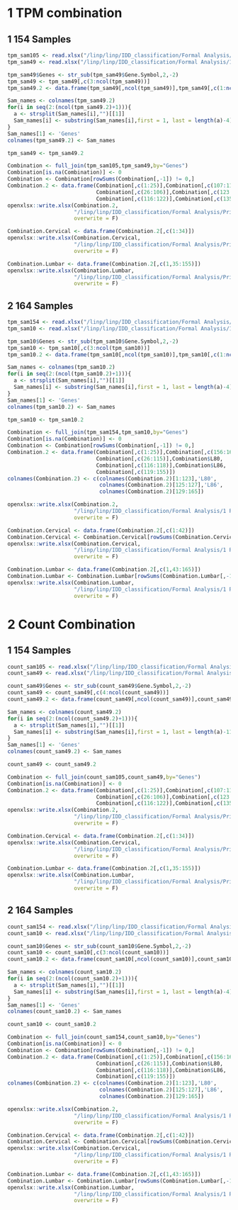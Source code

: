 # 1 TPM combination
## 1 154 Samples
```r
tpm_sam105 <- read.xlsx("/linp/linp/IDD_classification/Formal Analysis/1 Primary matrix/105samples.xlsx")
tpm_sam49 <- read.xlsx("/linp/linp/IDD_classification/Formal Analysis/1 Primary matrix/49samples.xlsx")

tpm_sam49$Genes <- str_sub(tpm_sam49$Gene.Symbol,2,-2)
tpm_sam49 <- tpm_sam49[,c(3:ncol(tpm_sam49))]
tpm_sam49.2 <- data.frame(tpm_sam49[,ncol(tpm_sam49)],tpm_sam49[,c(1:ncol(tpm_sam49)-1)])

Sam_names <- colnames(tpm_sam49.2)
for(i in seq(2:(ncol(tpm_sam49.2)+1))){
  a <- strsplit(Sam_names[i],"")[[1]]
  Sam_names[i] <- substring(Sam_names[i],first = 1, last = length(a)-4)
}
Sam_names[1] <- 'Genes'
colnames(tpm_sam49.2) <- Sam_names

tpm_sam49 <- tpm_sam49.2
```

```r
Combination <- full_join(tpm_sam105,tpm_sam49,by="Genes")
Combination[is.na(Combination)] <- 0
Combination <- Combination[rowSums(Combination[,-1]) != 0,]
Combination.2 <- data.frame(Combination[,c(1:25)],Combination[,c(107:115)],
                            Combination[,c(26:106)],Combination[,c(123:134)],
                            Combination[,c(116:122)],Combination[,c(135:155)])
openxlsx::write.xlsx(Combination.2,
                     "/linp/linp/IDD_classification/Formal Analysis/Primary matrix/TPM_154_Samples.xlsx",
                     overwrite = F)

Combination.Cervical <- data.frame(Combination.2[,c(1:34)])
openxlsx::write.xlsx(Combination.Cervical,
                     "/linp/linp/IDD_classification/Formal Analysis/Primary matrix/TPM_33_Cervical.xlsx",
                     overwrite = F)

Combination.Lumbar <- data.frame(Combination.2[,c(1,35:155)])
openxlsx::write.xlsx(Combination.Lumbar,
                     "/linp/linp/IDD_classification/Formal Analysis/Primary matrix/TPM_121_Lumbar.xlsx",
                     overwrite = F)
```

## 2 164 Samples
```r
tpm_sam154 <- read.xlsx("/linp/linp/IDD_classification/Formal Analysis/1 Primary matrix/TPM_154_Samples.xlsx")
tpm_sam10 <- read.xlsx("/linp/linp/IDD_classification/Formal Analysis/1 Primary matrix/TPM_10_Samples.xlsx")

tpm_sam10$Genes <- str_sub(tpm_sam10$Gene.Symbol,2,-2)
tpm_sam10 <- tpm_sam10[,c(3:ncol(tpm_sam10))]
tpm_sam10.2 <- data.frame(tpm_sam10[,ncol(tpm_sam10)],tpm_sam10[,c(1:ncol(tpm_sam10)-1)])

Sam_names <- colnames(tpm_sam10.2)
for(i in seq(2:(ncol(tpm_sam10.2)+1))){
  a <- strsplit(Sam_names[i],"")[[1]]
  Sam_names[i] <- substring(Sam_names[i],first = 1, last = length(a)-4)
}
Sam_names[1] <- 'Genes'
colnames(tpm_sam10.2) <- Sam_names

tpm_sam10 <- tpm_sam10.2
```

```r
Combination <- full_join(tpm_sam154,tpm_sam10,by="Genes")
Combination[is.na(Combination)] <- 0
Combination <- Combination[rowSums(Combination[,-1]) != 0,]
Combination.2 <- data.frame(Combination[,c(1:25)],Combination[,c(156:163)],
                            Combination[,c(26:115)],Combination$L80,
                            Combination[,c(116:118)],Combination$L86,
                            Combination[,c(119:155)])
colnames(Combination.2) <- c(colnames(Combination.2)[1:123],'L80',
                             colnames(Combination.2)[125:127],'L86',
                             colnames(Combination.2)[129:165])

openxlsx::write.xlsx(Combination.2,
                     "/linp/linp/IDD_classification/Formal Analysis/1 Primary matrix/TPM_164_Samples.xlsx",
                     overwrite = F)

Combination.Cervical <- data.frame(Combination.2[,c(1:42)])
Combination.Cervical <- Combination.Cervical[rowSums(Combination.Cervical[,-1]) != 0,]
openxlsx::write.xlsx(Combination.Cervical,
                     "/linp/linp/IDD_classification/Formal Analysis/1 Primary matrix/TPM_41_Cervical.xlsx",
                     overwrite = F)

Combination.Lumbar <- data.frame(Combination.2[,c(1,43:165)])
Combination.Lumbar <- Combination.Lumbar[rowSums(Combination.Lumbar[,-1]) != 0,]
openxlsx::write.xlsx(Combination.Lumbar,
                     "/linp/linp/IDD_classification/Formal Analysis/1 Primary matrix/TPM_123_Lumbar.xlsx",
                     overwrite = F)
```

# 2 Count Combination
## 1 154 Samples
```r
count_sam105 <- read.xlsx("/linp/linp/IDD_classification/Formal Analysis/Primary matrix/105samples_Count.xlsx")
count_sam49 <- read.xlsx("/linp/linp/IDD_classification/Formal Analysis/Primary matrix/Read Count 49Sam.xlsx")

count_sam49$Genes <- str_sub(count_sam49$Gene.Symbol,2,-2)
count_sam49 <- count_sam49[,c(4:ncol(count_sam49))]
count_sam49.2 <- data.frame(count_sam49[,ncol(count_sam49)],count_sam49[,c(1:ncol(count_sam49)-1)])

Sam_names <- colnames(count_sam49.2)
for(i in seq(2:(ncol(count_sam49.2)+1))){
  a <- strsplit(Sam_names[i],"")[[1]]
  Sam_names[i] <- substring(Sam_names[i],first = 1, last = length(a)-11)
}
Sam_names[1] <- 'Genes'
colnames(count_sam49.2) <- Sam_names

count_sam49 <- count_sam49.2
```

```r
Combination <- full_join(count_sam105,count_sam49,by="Genes")
Combination[is.na(Combination)] <- 0
Combination.2 <- data.frame(Combination[,c(1:25)],Combination[,c(107:115)],
                            Combination[,c(26:106)],Combination[,c(123:134)],
                            Combination[,c(116:122)],Combination[,c(135:155)])
openxlsx::write.xlsx(Combination.2,
                     "/linp/linp/IDD_classification/Formal Analysis/Primary matrix/Count_154_Samples.xlsx",
                     overwrite = F)

Combination.Cervical <- data.frame(Combination.2[,c(1:34)])
openxlsx::write.xlsx(Combination.Cervical,
                     "/linp/linp/IDD_classification/Formal Analysis/Primary matrix/Count_33_Cervical.xlsx",
                     overwrite = F)

Combination.Lumbar <- data.frame(Combination.2[,c(1,35:155)])
openxlsx::write.xlsx(Combination.Lumbar,
                     "/linp/linp/IDD_classification/Formal Analysis/Primary matrix/Count_121_Lumbar.xlsx",
                     overwrite = F)
```

## 2 164 Samples
```r
count_sam154 <- read.xlsx("/linp/linp/IDD_classification/Formal Analysis/1 Primary matrix/Count_154_Samples.xlsx")
count_sam10 <- read.xlsx("/linp/linp/IDD_classification/Formal Analysis/1 Primary matrix/Count_10_Samples.xlsx")

count_sam10$Genes <- str_sub(count_sam10$Gene.Symbol,2,-2)
count_sam10 <- count_sam10[,c(3:ncol(count_sam10))]
count_sam10.2 <- data.frame(count_sam10[,ncol(count_sam10)],count_sam10[,c(1:ncol(count_sam10)-1)])

Sam_names <- colnames(count_sam10.2)
for(i in seq(2:(ncol(count_sam10.2)+1))){
  a <- strsplit(Sam_names[i],"")[[1]]
  Sam_names[i] <- substring(Sam_names[i],first = 1, last = length(a)-4)
}
Sam_names[1] <- 'Genes'
colnames(count_sam10.2) <- Sam_names

count_sam10 <- count_sam10.2
```

```r
Combination <- full_join(count_sam154,count_sam10,by="Genes")
Combination[is.na(Combination)] <- 0
Combination <- Combination[rowSums(Combination[,-1]) != 0,]
Combination.2 <- data.frame(Combination[,c(1:25)],Combination[,c(156:163)],
                            Combination[,c(26:115)],Combination$L80,
                            Combination[,c(116:118)],Combination$L86,
                            Combination[,c(119:155)])
colnames(Combination.2) <- c(colnames(Combination.2)[1:123],'L80',
                             colnames(Combination.2)[125:127],'L86',
                             colnames(Combination.2)[129:165])

openxlsx::write.xlsx(Combination.2,
                     "/linp/linp/IDD_classification/Formal Analysis/1 Primary matrix/Count_164_Samples.xlsx",
                     overwrite = F)

Combination.Cervical <- data.frame(Combination.2[,c(1:42)])
Combination.Cervical <- Combination.Cervical[rowSums(Combination.Cervical[,-1]) != 0,]
openxlsx::write.xlsx(Combination.Cervical,
                     "/linp/linp/IDD_classification/Formal Analysis/1 Primary matrix/Count_41_Cervical.xlsx",
                     overwrite = F)

Combination.Lumbar <- data.frame(Combination.2[,c(1,43:165)])
Combination.Lumbar <- Combination.Lumbar[rowSums(Combination.Lumbar[,-1]) != 0,]
openxlsx::write.xlsx(Combination.Lumbar,
                     "/linp/linp/IDD_classification/Formal Analysis/1 Primary matrix/Count_123_Lumbar.xlsx",
                     overwrite = F)
```